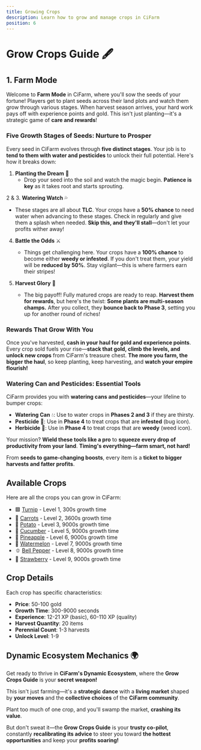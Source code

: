 ```yaml
---
title: Growing Crops
description: Learn how to grow and manage crops in CiFarm
position: 6
---
```


# Grow Crops Guide 🖋️

## 1. Farm Mode

Welcome to **Farm Mode** in CiFarm, where you'll sow the seeds of your fortune! Players get to plant seeds across their land plots and watch them grow through various stages. When harvest season arrives, your hard work pays off with experience points and gold. This isn't just planting—it's a strategic game of **care and rewards**!

### Five Growth Stages of Seeds: Nurture to Prosper
Every seed in CiFarm evolves through **five distinct stages**. Your job is to **tend to them with water and pesticides** to unlock their full potential. Here's how it breaks down:

1. **Planting the Dream** 🌱
   - Drop your seed into the soil and watch the magic begin. **Patience is key** as it takes root and starts sprouting.

2 & 3. **Watering Watch** 💦
   - These stages are all about **TLC**. Your crops have a **50% chance** to need water when advancing to these stages. Check in regularly and give them a splash when needed. **Skip this, and they'll stall**—don't let your profits wither away!

4. **Battle the Odds** ⚔️
   - Things get challenging here. Your crops have a **100% chance** to become either **weedy or infested**. If you don't treat them, your yield will be **reduced by 50%**. Stay vigilant—this is where farmers earn their stripes!

5. **Harvest Glory** 🎉
   - The big payoff! Fully matured crops are ready to reap. **Harvest them for rewards**, but here's the twist:
     **Some plants are multi-season champs.** After you collect, they **bounce back to Phase 3**, setting you up for another round of riches!

### Rewards That Grow With You
Once you've harvested, **cash in your haul for gold and experience points**. Every crop sold fuels your rise—**stack that gold, climb the levels, and unlock new crops** from CiFarm's treasure chest. **The more you farm, the bigger the haul**, so keep planting, keep harvesting, and **watch your empire flourish!**

### Watering Can and Pesticides: Essential Tools
CiFarm provides you with **watering cans and pesticides**—your lifeline to bumper crops:

- **Watering Can** 💧: Use to water crops in **Phases 2 and 3** if they are thirsty.
- **Pesticide** 🐛: Use in **Phase 4** to treat crops that are **infested** (bug icon).
- **Herbicide** 🌱: Use in **Phase 4** to treat crops that are **weedy** (weed icon).

Your mission? **Wield these tools like a pro** to **squeeze every drop of productivity from your land**. **Timing's everything—farm smart, not hard!**

From **seeds to game-changing boosts**, every item is a **ticket to bigger harvests and fatter profits**.

## Available Crops

Here are all the crops you can grow in CiFarm:

- 🟪 [Turnip](/player-guides/growing-crops/crops/turnip) - Level 1, 300s growth time
- 🥕 [Carrots](/player-guides/growing-crops/crops/carrot) - Level 2, 3600s growth time
- 🥔 [Potato](/player-guides/growing-crops/crops/potato) - Level 3, 9000s growth time
- 🥬 [Cucumber](/player-guides/growing-crops/crops/cucumber) - Level 5, 9000s growth time
- 🍍 [Pineapple](/player-guides/growing-crops/crops/pineapple) - Level 6, 9000s growth time
- 🍉 [Watermelon](/player-guides/growing-crops/crops/watermelon) - Level 7, 9000s growth time
- 🫑 [Bell Pepper](/player-guides/growing-crops/crops/bell-pepper) - Level 8, 9000s growth time
- 🍓 [Strawberry](/player-guides/growing-crops/crops/strawberry) - Level 9, 9000s growth time

## Crop Details

Each crop has specific characteristics:
- **Price**: 50-100 gold
- **Growth Time**: 300-9000 seconds
- **Experience**: 12-21 XP (basic), 60-110 XP (quality)
- **Harvest Quantity**: 20 items
- **Perennial Count**: 1-3 harvests
- **Unlock Level**: 1-9

## Dynamic Ecosystem Mechanics 🌍

Get ready to thrive in **CiFarm's Dynamic Ecosystem**, where the **Grow Crops Guide** is your **secret weapon!**

This isn't just farming—it's a **strategic dance** with a **living market** shaped by **your moves** and the **collective choices** of the **CiFarm community**.

Plant too much of one crop, and you'll swamp the market, **crashing its value**.

But don't sweat it—the **Grow Crops Guide** is your **trusty co-pilot**, constantly **recalibrating its advice** to steer you toward **the hottest opportunities** and keep your **profits soaring!** 